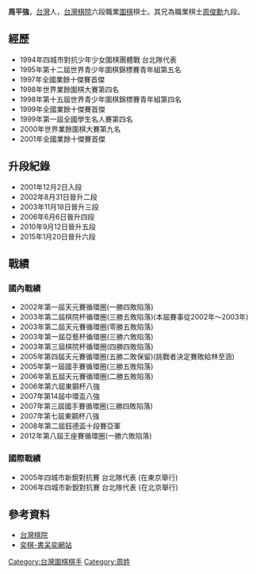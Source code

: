 {{Blpunsourced|time=2019-10-27T12:32:00+00:00}}
'''周平強'''{{BD|1982年|12月24日|||Z周}}，[[台灣|台灣]]人，[[台灣棋院|台灣棋院]]六段職業[[圍棋|圍棋]]棋士。其兄為職業棋士[[周俊勳|周俊勳]]九段。

==經歷==
*1994年四城市對抗少年少女圍棋團體戰 台北隊代表 
*1995年第十二屆世界青少年圍棋錦標賽青年組第五名
*1997年全國業餘十傑賽首傑
*1998年世界業餘圍棋大賽第四名
*1998年第十五屆世界青少年圍棋錦標賽青年組第四名
*1999年全國業餘十傑賽首傑
*1999年第一屆全國學生名人賽第四名
*2000年世界業餘圍棋大賽第九名
*2001年全國業餘十傑賽首傑

==升段紀錄==
*2001年12月2日入段
*2002年8月31日晉升二段
*2003年11月18日晉升三段
*2006年6月6日晉升四段
*2010年9月12日晉升五段
*2015年1月20日晉升六段

==戰績==
===國內戰績===

*2002年第一屆天元賽循環圈(一勝四敗陷落)
*2003年第二屆棋院杯循環圈(三勝五敗陷落)(本屆賽事從2002年～2003年)
*2003年第二屆天元賽循環圈(零勝五敗陷落)
*2003年第一屆亞藝杯循環圈(三勝六敗陷落)
*2003年第三屆棋院杯循環圈(四勝四敗陷落)
*2005年第四屆天元賽循環圈(五勝二敗保留)(挑戰者決定賽敗給林至涵)
*2005年第一屆國手賽循環圈(三勝五敗陷落)
*2006年第五屆天元賽循環圈(二勝五敗陷落)
*2006年第六屆東鋼杯八強
*2007年第14屆中環盃八強
*2007年第三屆國手賽循環圈(三勝四敗陷落)
*2007年第七屆東鋼杯八強
*2008年第二屆鈺德盃十段賽亞軍
*2012年第八屆王座賽循環圈(一勝六敗陷落)

===國際戰績===

*2005年四城市新銳對抗賽 台北隊代表 (在東京舉行)
*2006年四城市新銳對抗賽 台北隊代表 (在北京舉行)

==參考資料==
{{reflist}}
*[http://www.taiwango.org.tw/ 台灣棋院]{{Wayback|url=http://www.taiwango.org.tw/ |date=20140221151651 }}
*[http://www.yigo.org/ 奕棋-書呆奕網站]{{Wayback|url=http://www.yigo.org/ |date=20070201200309 }}
{{Taiwan-artist-stub}}
[[Category:台灣圍棋棋手|Category:台灣圍棋棋手]]
[[Category:周姓|Category:周姓]]